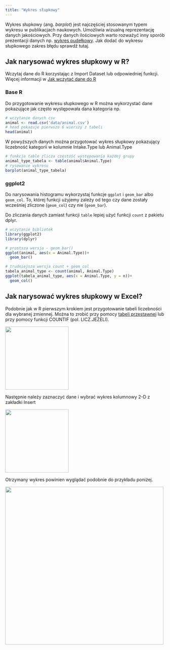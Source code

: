 ```yaml
---
title: "Wykres słupkowy"
---
```


Wykres słupkowy (ang. *barplot*) jest najczęściej stosowanym typem wykresu w publikacjach naukowych. Umożliwia wizualną reprezentację danych jakościowych. Przy danych ilościowych warto rozważyć inny sporób prezentacji danych np. [wykres pudełkowy](boxplot.qmd). Jak dodać do wykresu słupkowego zakres błędu sprawdź tutaj.

## Jak narysować wykres słupkowy w R?

Wczytaj dane do R korzystając z Import Dataset lub odpowiedniej funkcji. Więcej informacji w [Jak wczytać dane do R](wczytanie_danych.qmd)

### Base R

Do przygotowanie wykresu słupkowego w R można wykorzystać dane pokazujące jak często występowała dana kategoria np.

```r
# wczytanie danych csv
animal <- read.csv('data/animal.csv')
# head pokazuje pierwsze 6 wierszy z tabeli
head(animal)
```
W powyższych danych można przygotować wykres słupkowy pokazujący liczebność kategorii w kolumnie Intake.Type lub Animal.Type

```r
# funkcja table zlicza częstość występowania każdej grupy
animal_type_tabela <- table(animal$Animal.Type)
# rysowanie wykresu
barplot(animal_type_tabela)
```

### ggplot2

Do narysowania histogramu wykorzystaj funkcje `ggplot` i `geom_bar` albo `geom_col`. To, której funkcji użyjemy zależy od tego czy dane zostały wcześniej zliczone (`geom_col`) czy nie (`geom_bar`).

Do zliczania danych zamiast funkcji `table` lepiej użyć funkcji `count` z pakietu dplyr.

```r
# wczytanie bibliotek
library(ggplot2)
library(dplyr)

# prostsza wersja - geom_bar()
ggplot(animal, aes(x = Animal.Type))+
  geom_bar()

# trudniejsza wersja count + geom_col
tabela_animal_type <- count(animal, Animal.Type)
ggplot(tabela_animal_type, aes(x = Animal.Type, y = n))+
  geom_col()
```

## Jak narysować wykres słupkowy w Excel?

Podobnie jak w R pierwszym krokiem jest przygotowanie tabeli liczebności dla wybranej zmiennej. Można to zrobić przy pomocy [tabeli przestawnej](wczytanie_danych.qmd#tabela-przestawna) lub przy pomocy funkcji COUNTIF (pol. LICZ.JEŻELI).

![](images/excel_screenshots/excel_column3.png){fig-align="center" width="200"}

Następnie należy zaznaczyć dane i wybrać wykres kolumnowy 2-D z zakładki Insert

![](images/excel_screenshots/excel_column1.png){fig-align="center" width="200"}

Otrzymany wykres powinien wyglądać podobnie do przykładu poniżej.

![](images/excel_screenshots/excel_column2.png){fig-align="center" width="500"}
